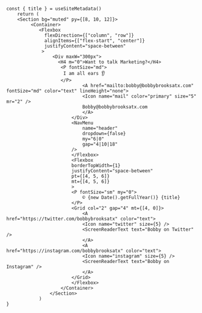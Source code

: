 
    const { title } = useSiteMetadata()
        return (
        <Section bg="muted" py={[8, 10, 12]}>
             <Container>
                <Flexbox
                  flexDirection={["column", "row"]}
                  alignItems={["flex-start", "center"]}
                  justifyContent="space-between"
                 >
                     <Div maxW="300px">
                       <H4 m="0">Want to talk Marketing?</H4>
                        <P fontSize="md">
                         I am all ears 👂
                        </P>
                                <A href="mailto:bobby@bobbybrooksatx.com" fontSize="md" color="text" lineHeight="none">
                                <Icon name="mail" color="primary" size="5" mr="2" />
                                Bobby@bobbybrooksatx.com
                                </A>
                            </Div>
                            <NavMenu
                                name="header"
                                dropdown={false}
                                my="6|0"
                                gap="4|10|18"
                            />
                            </Flexbox>
                            <Flexbox
                            borderTopWidth={1}
                            justifyContent="space-between"
                            pt={[4, 5, 6]}
                            mt={[4, 5, 6]}
                            >
                            <P fontSize="sm" my="0">
                                © {new Date().getFullYear()} {title}
                            </P>
                            <Grid col="2" gap="4" mt={[4, 0]}>
                                <A href="https://twitter.com/bobbybrooksatx" color="text">
                                <Icon name="twitter" size={5} />
                                <ScreenReaderText text="Bobby on Twitter" />
                                </A>
                                <A href="https://instagram.com/bobbybrooksatx" color="text">
                                <Icon name="instagram" size={5} />
                                <ScreenReaderText text="Bobby on Instagram" />
                                </A>
                            </Grid>
                            </Flexbox>
                        </Container>
                    </Section>
                )
    }